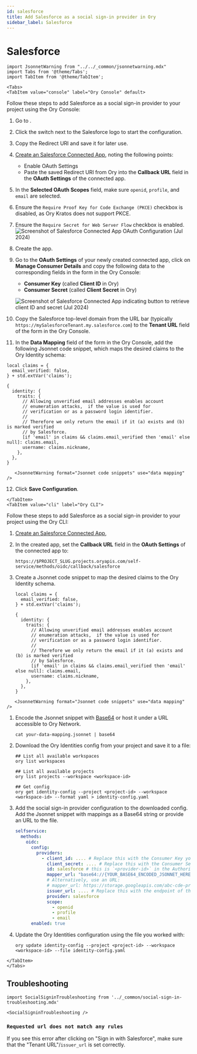 ```yaml
---
id: salesforce
title: Add Salesforce as a social sign-in provider in Ory
sidebar_label: Salesforce
---
```


# Salesforce

```mdx-code-block
import JsonnetWarning from "../../_common/jsonnetwarning.mdx"
import Tabs from '@theme/Tabs';
import TabItem from '@theme/TabItem';

<Tabs>
<TabItem value="console" label="Ory Console" default>
```

Follow these steps to add Salesforce as a social sign-in provider to your project using the Ory Console:

1. Go to <ConsoleLink route="project.socialSignIn" />.
2. Click the switch next to the Salesforce logo to start the configuration.
3. Copy the Redirect URI and save it for later use.
4. [Create an Salesforce Connected App](https://help.salesforce.com/s/articleView?id=sf.service_provider_define_oid.htm&type=5),
   noting the following points:
   - Enable OAuth Settings
   - Paste the saved Redirect URI from Ory into the **Callback URL** field in the **OAuth Settings** of the connected app.
5. In the **Selected OAuth Scopes** field, make sure `openid`, `profile`, and `email` are selected.
6. Ensure the `Require Proof Key for Code Exchange (PKCE)` checkbox is disabled, as Ory Kratos does not support PKCE.
7. Ensure the `Require Secret for Web Server Flow` checkbox is enabled.
   ![Screenshot of Salesforce Connected App OAuth Configuration (Jul 2024)](./_static/salesforce_oidc_settings.png)
8. Create the app.
9. Go to the **OAuth Settings** of your newly created connected app, click on **Manage Consumer Details** and copy the following
   data to the corresponding fields in the form in the Ory Console:
   - **Consumer Key** (called **Client ID** in Ory)
   - **Consumer Secret** (called **Client Secret** in Ory)

   ![Screenshot of Salesforce Connected App indicating button to retrieve client ID and secret (Jul 2024)](./_static/salesforce_oidc_consumer_key_secret.png)

10. Copy the Salesforce top-level domain from the URL bar (typically `https://mySalesforceTenant.my.salesforce.com`) to the
    **Tenant URL** field of the form in the Ory Console.
11. In the **Data Mapping** field of the form in the Ory Console, add the following Jsonnet code snippet, which maps the desired
    claims to the Ory Identity schema:

```jsonnet
local claims = {
  email_verified: false,
} + std.extVar('claims');

{
  identity: {
    traits: {
      // Allowing unverified email addresses enables account
      // enumeration attacks,  if the value is used for
      // verification or as a password login identifier.
      //
      // Therefore we only return the email if it (a) exists and (b) is marked verified
      // by Salesforce.
      [if 'email' in claims && claims.email_verified then 'email' else null]: claims.email,
      username: claims.nickname,
    },
  },
}
```

```mdx-code-block
   <JsonnetWarning format="Jsonnet code snippets" use="data mapping" />
```

12. Click **Save Configuration**.

```mdx-code-block
</TabItem>
<TabItem value="cli" label="Ory CLI">
```

Follow these steps to add Salesforce as a social sign-in provider to your project using the Ory CLI:

1. [Create an Salesforce Connected App](https://help.salesforce.com/s/articleView?id=sf.service_provider_define_oid.htm&type=5),
2. In the created app, set the **Callback URL** field in the **OAuth Settings** of the connected app to:

   ```shell
   https://$PROJECT_SLUG.projects.oryapis.com/self-service/methods/oidc/callback/salesforce
   ```

3. Create a Jsonnet code snippet to map the desired claims to the Ory Identity schema.

   ```jsonnet
   local claims = {
     email_verified: false,
   } + std.extVar('claims');

   {
     identity: {
       traits: {
         // Allowing unverified email addresses enables account
         // enumeration attacks,  if the value is used for
         // verification or as a password login identifier.
         //
         // Therefore we only return the email if it (a) exists and (b) is marked verified
         // by Salesforce.
         [if 'email' in claims && claims.email_verified then 'email' else null]: claims.email,
         username: claims.nickname,
       },
     },
   }
   ```

```mdx-code-block
   <JsonnetWarning format="Jsonnet code snippets" use="data mapping" />
```

1. Encode the Jsonnet snippet with [Base64](https://www.base64encode.org/) or host it under a URL accessible to Ory Network.

   ```shell
   cat your-data-mapping.jsonnet | base64
   ```

2. Download the Ory Identities config from your project and save it to a file:

   ```shell
   ## List all available workspaces
   ory list workspaces

   ## List all available projects
   ory list projects --workspace <workspace-id>

   ## Get config
   ory get identity-config --project <project-id> --workspace <workspace-id> --format yaml > identity-config.yaml
   ```

3. Add the social sign-in provider configuration to the downloaded config. Add the Jsonnet snippet with mappings as a Base64
   string or provide an URL to the file.

   ```yaml
   selfservice:
     methods:
       oidc:
         config:
           providers:
             - client_id: .... # Replace this with the Consumer Key you can find under OAuth Settings > Manage Consumer Details after creating your app.
               client_secret: .... # Replace this with the Consumer Secret you can find under OAuth Settings > Manage Consumer Details after creating your app.
               id: salesforce # this is `<provider-id>` in the Authorization callback URL. DO NOT CHANGE IT ONCE SET!
               mapper_url: "base64://{YOUR_BASE64_ENCODED_JSONNET_HERE}"
               # Alternatively, use an URL:
               # mapper_url: https://storage.googleapis.com/abc-cde-prd/9cac9717f007808bf17f22ce7f4295c739604b183f05ac4afb4
               issuer_url: .... # Replace this with the endpoint of the Salesforce tenant. (typically `https://mySalesforceTenant.my.salesforce.com`)
               provider: salesforce
               scope:
                 - openid
                 - profile
                 - email
         enabled: true
   ```

4. Update the Ory Identities configuration using the file you worked with:

   ```shell
   ory update identity-config --project <project-id> --workspace <workspace-id> --file identity-config.yaml
   ```

```mdx-code-block
</TabItem>
</Tabs>
```

## Troubleshooting

```mdx-code-block
import SocialSigninTroubleshooting from '../_common/social-sign-in-troubleshooting.mdx'

<SocialSigninTroubleshooting />
```

### `Requested url does not match any rules`

If you see this error after clicking on "Sign in with Salesforce", make sure that the "Tenant URL"/`issuer_url` is set correctly.
